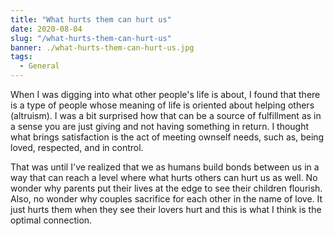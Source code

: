 ```yaml
---
title: "What hurts them can hurt us"
date: 2020-08-04
slug: "/what-hurts-them-can-hurt-us"
banner: ./what-hurts-them-can-hurt-us.jpg
tags:
  - General
---
```


When I was digging into what other people's life is about, I found that there is a type of people whose meaning of life is oriented about helping others (altruism). I was a bit surprised how that can be a source of fulfillment as in a sense you are just giving and not having something in return. I thought what brings satisfaction is the act of meeting ownself needs, such as, being loved, respected, and in control.

That was until I've realized that we as humans build bonds between us in a way that can reach a level where what hurts others can hurt us as well. No wonder why parents put their lives at the edge to see their children flourish. Also, no wonder why couples sacrifice for each other in the name of love. It just hurts them when they see their lovers hurt and this is what I think is the optimal connection.
